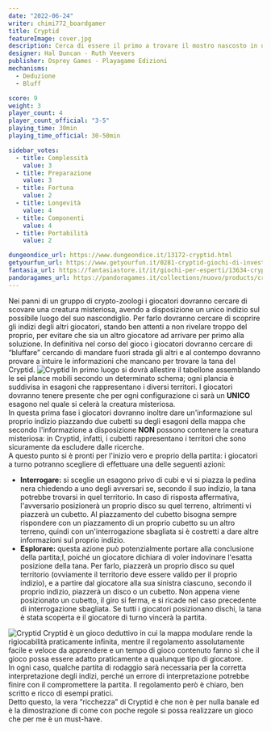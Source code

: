```yaml
---
date: "2022-06-24"
writer: chimi772_boardgamer
title: Cryptid
featureImage: cover.jpg
description: Cerca di essere il primo a trovare il mostro nascosto in un gioco di pura deduzione dalle regole semplici e mai ripetitivo
designer: Hal Duncan - Ruth Veevers
publisher: Osprey Games - Playagame Edizioni
mechanisms:
  - Deduzione
  - Bluff

score: 9
weight: 3
player_count: 4
player_count_official: "3-5"
playing_time: 30min
playing_time_official: 30-50min

sidebar_votes:
  - title: Complessità
    value: 3
  - title: Preparazione
    value: 3
  - title: Fortuna
    value: 2
  - title: Longevità
    value: 4
  - title: Componenti
    value: 4
  - title: Portabilità
    value: 2

dungeondice_url: https://www.dungeondice.it/13172-cryptid.html
getyourfun_url: https://www.getyourfun.it/0281-cryptid-giochi-di-investigazione.html
fantasia_url: https://fantasiastore.it/it/giochi-per-esperti/13634-cryptid.html
pandoragames_url: https://pandoragames.it/collections/nuovo/products/cryptid
---
```


<Setting>
  Nei panni di un gruppo di crypto-zoologi i giocatori dovranno cercare di
  scovare una creatura misteriosa, avendo a disposizione un unico indizio sul
  possibile luogo del suo nascondiglio. Per farlo dovranno cercare di scoprire
  gli indizi degli altri giocatori, stando ben attenti a non rivelare troppo del
  proprio, per evitare che sia un altro giocatore ad arrivare per primo alla
  soluzione. In definitiva nel corso del gioco i giocatori dovranno cercare di
  “bluffare” cercando di mandare fuori strada gli altri e al contempo dovranno
  provare a intuire le informazioni che mancano per trovare la tana del Cryptid.
</Setting>

<img src="./game1.jpg" alt="Cryptid" />

<Rules>
  In primo luogo si dovrà allestire il tabellone assemblando le sei plance
  mobili secondo un determinato schema; ogni plancia è suddivisa in esagoni che
  rappresentano i diversi territori. I giocatori dovranno tenere presente che
  per ogni configurazione ci sarà un <strong> UNICO</strong> esagono nel quale
  si celerà la creatura misteriosa.
  <br />
  In questa prima fase i giocatori dovranno inoltre dare un'informazione sul
  proprio indizio piazzando due cubetti su degli esagoni della mappa che secondo
  l'informazione a disposizione <strong>NON</strong> possono contenere la
  creatura misteriosa: in Cryptid, infatti, i cubetti rappresentano i territori
  che sono sicuramente da escludere dalle ricerche. <br />A questo punto si è
  pronti per l'inizio vero e proprio della partita: i giocatori a turno potranno
  scegliere di effettuare una delle seguenti azioni:
  <ul>
    <li>
      <strong>Interrogare:</strong> si sceglie un esagono privo di cubi e vi si
      piazza la pedina nera chiedendo a uno degli avversari se, secondo il suo
      indizio, la tana potrebbe trovarsi in quel territorio. In caso di risposta
      affermativa, l'avversario posizionerà un proprio disco su quel terreno,
      altrimenti vi piazzerà un cubetto. Al piazzamento del cubetto bisogna
      sempre rispondere con un piazzamento di un proprio cubetto su un altro
      terreno, quindi con un'interrogazione sbagliata si è costretti a dare
      altre informazioni sul proprio indizio.
    </li>
    <li>
      <strong>Esplorare:</strong> questa azione può potenzialmente portare alla
      conclusione della partita;l, poiché un giocatore dichiara di voler
      indovinare l'esatta posizione della tana. Per farlo, piazzerà un proprio
      disco su quel territorio (ovviamente il territorio deve essere valido per
      il proprio indizio), e a partire dal giocatore alla sua sinistra ciascuno,
      secondo il proprio indizio, piazzerà un disco o un cubetto. Non appena
      viene posizionato un cubetto, il giro si ferma, e si ricade nel caso
      precedente di interrogazione sbagliata. Se tutti i giocatori posizionano
      dischi, la tana è stata scoperta e il giocatore di turno vincerà la
      partita.
    </li>
  </ul>
</Rules>

<img src="./game2.jpg" alt="Cryptid" />

<Feedback>
  Cryptid è un gioco deduttivo in cui la mappa modulare rende la rigiocabilità
  praticamente infinita, mentre il regolamento assolutamente facile e veloce da
  apprendere e un tempo di gioco contenuto fanno sì che il gioco possa essere
  adatto praticamente a qualunque tipo di giocatore.
  <br />
  In ogni caso, qualche partita di rodaggio sarà necessaria per la corretta
  interpretazione degli indizi, perché un errore di interpretazione potrebbe
  finire con il compromettere la partita. Il regolamento però è chiaro, ben
  scritto e ricco di esempi pratici.
  <br />
  Detto questo, la vera “ricchezza” di Cryptid è che non è per nulla banale ed è
  la dimostrazione di come con poche regole si possa realizzare un gioco che per
  me è un must-have.
</Feedback>

<Instagram id="CfL1FPfD6ri" />
